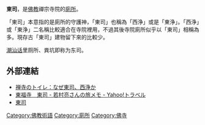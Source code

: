 {{noteTA
|1=zh-hans:净;zh-hant:浄;
}}
'''東司'''，是[[佛教|佛教]]禪宗寺院的[[廁所|廁所]]。

「東司」本意指的是廁所的守護神，「東司」也稱為「西浄」或是「東浄」。「西浄」或「東浄」二名稱比較適合在寺院裡用，不過其後寺院廁所似乎以「東司」相稱為多。現存古「東司」建物留下來的比較少。

[[潮汕话|潮汕话]]里厕所、粪坑即称为东司。

==外部連結==
*[http://www.y-morimoto.com/haisetsu/hougaku.html 禅寺のトイレ：なぜ東司、西浄か] {{Wayback|url=http://www.y-morimoto.com/haisetsu/hougaku.html |date=20180118115916 }} {{ja}}
*[http://community.travel.yahoo.co.jp/mymemo/rakutabi/blog/12496.html 東福寺　東司 - 若村亮さんの旅メモ - Yahoo!トラベル] {{ja}}
*[http://www.ikkyuji.org/keidai_annai/tousu/tousu.html 東司] {{Wayback|url=http://www.ikkyuji.org/keidai_annai/tousu/tousu.html |date=20130510125517 }} {{ja}}

[[Category:佛教術語|Category:佛教術語]]
[[Category:廁所|Category:廁所]]
[[Category:佛寺|Category:佛寺]]